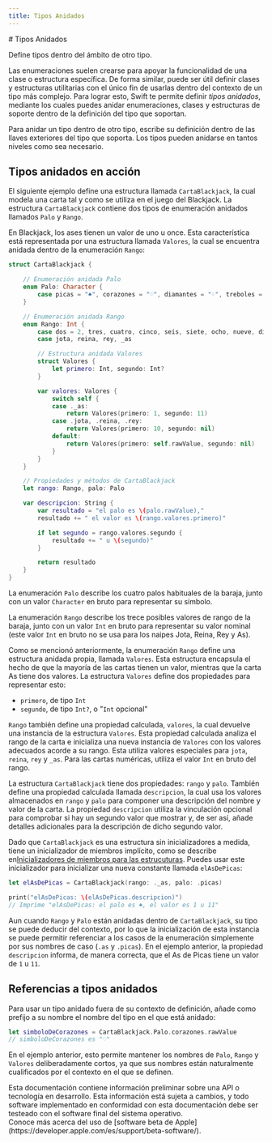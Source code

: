 ```yaml
---
title: Tipos Anidados
---
```



<Hero>
  # Tipos Anidados

  Define tipos dentro del ámbito de otro tipo.
</Hero>

Las enumeraciones suelen crearse para apoyar la funcionalidad de una clase o estructura específica. De forma similar, puede ser útil definir clases y estructuras utilitarias con el único fin de usarlas dentro del contexto de un tipo más complejo. Para lograr esto, Swift te permite definir _tipos anidados_, mediante los cuales puedes anidar enumeraciones, clases y estructuras de soporte dentro de la definición del tipo que soportan.

Para anidar un tipo dentro de otro tipo, escribe su definición dentro de las llaves exteriores del tipo que soporta. Los tipos pueden anidarse en tantos niveles como sea necesario.

## Tipos anidados en acción

El siguiente ejemplo define una estructura llamada `CartaBlackjack`, la cual modela una carta tal y como se utiliza en el juego del Blackjack. La estructura `CartaBlackjack` contiene dos tipos de enumeración anidados llamados `Palo` y `Rango`.

En Blackjack, los ases tienen un valor de uno u once. Esta característica está representada por una estructura llamada `Valores`, la cual se encuentra anidada dentro de la enumeración `Rango`:

```swift showLineNumbers
struct CartaBlackjack {

    // Enumeración anidada Palo
    enum Palo: Character {
        case picas = "♠", corazones = "♡", diamantes = "♢", treboles = "♣"
    }

    // Enumeración anidada Rango
    enum Rango: Int {
        case dos = 2, tres, cuatro, cinco, seis, siete, ocho, nueve, diez
        case jota, reina, rey, _as

        // Estructura anidada Valores
        struct Valores {
            let primero: Int, segundo: Int?
        }

        var valores: Valores {
            switch self {
            case ._as:
                return Valores(primero: 1, segundo: 11)
            case .jota, .reina, .rey:
                return Valores(primero: 10, segundo: nil)
            default:
                return Valores(primero: self.rawValue, segundo: nil)
            }
        }
    }

    // Propiedades y métodos de CartaBlackjack
    let rango: Rango, palo: Palo

    var descripcion: String {
        var resultado = "el palo es \(palo.rawValue),"
        resultado += " el valor es \(rango.valores.primero)"

        if let segundo = rango.valores.segundo {
            resultado += " u \(segundo)"
        }

        return resultado
    }
}
```

La enumeración `Palo` describe los cuatro palos habituales de la baraja, junto con un valor `Character` en bruto para representar su símbolo.

La enumeración `Rango` describe los trece posibles valores de rango de la baraja, junto con un valor `Int` en bruto para representar su valor nominal (este valor `Int` en bruto no se usa para los naipes Jota, Reina, Rey y As).

Como se mencionó anteriormente, la enumeración `Rango` define una estructura anidada propia, llamada `Valores`. Esta estructura encapsula el hecho de que la mayoría de las cartas tienen un valor, mientras que la carta As tiene dos valores. La estructura `Valores` define dos propiedades para representar esto:

- `primero`, de tipo `Int`
- `segundo`, de tipo `Int?`, o "`Int` opcional"

`Rango` también define una propiedad calculada, `valores`, la cual devuelve una instancia de la estructura `Valores`. Esta propiedad calculada analiza el rango de la carta e inicializa una nueva instancia de `Valores` con los valores adecuados acorde a su rango. Esta utiliza valores especiales para `jota`, `reina`, `rey` y `_as`. Para las cartas numéricas, utiliza el valor `Int` en bruto del rango.

La estructura `CartaBlackjack` tiene dos propiedades: `rango` y `palo`. También define una propiedad calculada llamada `descripcion`, la cual usa los valores almacenados en `rango` y `palo` para componer una descripción del nombre y valor de la carta. La propiedad `descripcion` utiliza la vinculación opcional para comprobar si hay un segundo valor que mostrar y, de ser así, añade detalles adicionales para la descripción de dicho segundo valor.

Dado que `CartaBlackjack` es una estructura sin inicializadores a medida, tiene un inicializador de miembros implícito, como se describe en[Inicializadores de miembros para las estrucuturas](./inicializacion#inicializadores-de-miembros-para-las-estructuras). Puedes usar este inicializador para inicializar una nueva constante llamada `elAsDePicas`:

```swift showLineNumbers {1}
let elAsDePicas = CartaBlackjack(rango: ._as, palo: .picas)

print("elAsDePicas: \(elAsDePicas.descripcion)")
// Imprime "elAsDePicas: el palo es ♠, el valor es 1 u 11"
```

Aun cuando `Rango` y `Palo` están anidadas dentro de `CartaBlackjack`, su tipo se puede deducir del contexto, por lo que la inicialización de esta instancia se puede permitir referenciar a los casos de la enumeración simplemente por sus nombres de caso (`.as` y `.picas`). En el ejemplo anterior, la propiedad `descripcion` informa, de manera correcta, que el As de Picas tiene un valor de `1` u `11`.

## Referencias a tipos anidados

Para usar un tipo anidado fuera de su contexto de definición, añade como prefijo a su nombre el nombre del tipo en el que está anidado:

```swift showLineNumbers
let simboloDeCorazones = CartaBlackjack.Palo.corazones.rawValue
// simboloDeCorazones es "♡"
```

En el ejemplo anterior, esto permite mantener los nombres de `Palo`, `Rango` y `Valores` deliberadamente cortos, ya que sus nombres están naturalmente cualificados por el contexto en el que se definen.

<Callout type="beta">
  Esta documentación contiene información preliminar sobre una API o tecnología
  en desarrollo. Esta información está sujeta a cambios, y todo software
  implementado en conformidad con esta documentación debe ser testeado con el
  software final del sistema operativo.
  <br />
  Conoce más acerca del uso de [software beta de Apple](https://developer.apple.com/es/support/beta-software/).
</Callout>
